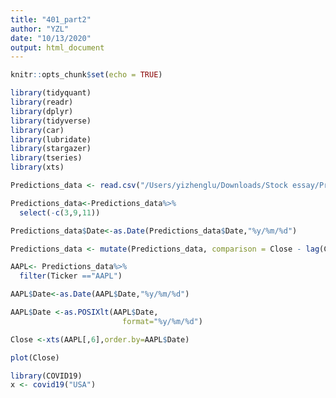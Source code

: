 ```yaml
---
title: "401_part2"
author: "YZL"
date: "10/13/2020"
output: html_document
---
```


```r
knitr::opts_chunk$set(echo = TRUE)
```

```r
library(tidyquant)
library(readr)
library(dplyr)
library(tidyverse)
library(car)
library(lubridate)
library(stargazer)
library(tseries)
library(xts)
```
```r
Predictions_data <- read.csv("/Users/yizhenglu/Downloads/Stock essay/Predictions data.csv")
```

```r
Predictions_data<-Predictions_data%>%
  select(-c(3,9,11))
```



```r
Predictions_data$Date<-as.Date(Predictions_data$Date,"%y/%m/%d")
```


```r
Predictions_data <- mutate(Predictions_data, comparison = Close - lag(Close))
```

```r
AAPL<- Predictions_data%>%
  filter(Ticker =="AAPL")

AAPL$Date<-as.Date(AAPL$Date,"%y/%m/%d")

AAPL$Date <-as.POSIXlt(AAPL$Date,
                         format="%y/%m/%d")

Close <-xts(AAPL[,6],order.by=AAPL$Date)

plot(Close)
```
```r
library(COVID19)
x <- covid19("USA")
```

